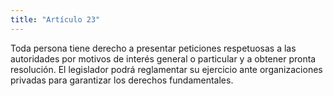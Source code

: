 ```yaml
---
title: "Artículo 23"
---
```


Toda persona tiene derecho a
presentar peticiones respetuosas a las autoridades
por motivos de interés general o particular y a obtener pronta resolución. El legislador podrá reglamentar su ejercicio ante organizaciones privadas
para garantizar los derechos fundamentales.